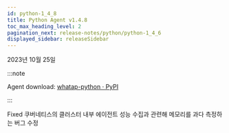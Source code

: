 ```yaml
---
id: python-1_4_8
title: Python Agent v1.4.8
toc_max_heading_level: 2
pagination_next: release-notes/python/python-1_4_6
displayed_sidebar: releaseSidebar
---
```


2023년 10월 25일

:::note

Agent download: [whatap-python · PyPI](https://pypi.org/project/whatap-python/1.4.8/)

:::

<p><Status>Fixed</Status> 쿠버네티스의 클러스터 내부 에이전트 성능 수집과 관련해 메모리를 과다 측정하는 버그 수정</p>